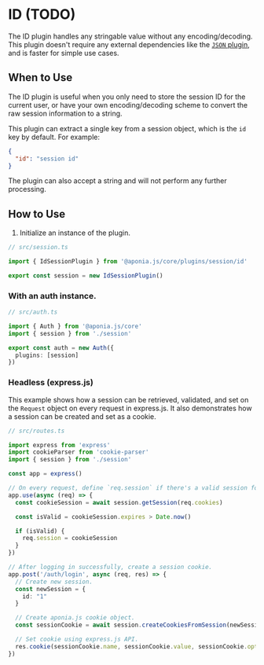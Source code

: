 # ID (TODO)

The ID plugin handles any stringable value without any encoding/decoding.
This plugin doesn't require any external dependencies like the [`JSON` plugin](/plugins/session/json),
and is faster for simple use cases.

## When to Use

The ID plugin is useful when you only need to store the session ID for the current user,
or have your own encoding/decoding scheme to convert the raw session information to a string.

This plugin can extract a single key from a session object, which is the `id` key by default.
For example:

```json
{
  "id": "session id"
}
```

The plugin can also accept a string and will not perform any further processing.

## How to Use

1. Initialize an instance of the plugin.

```ts copy
// src/session.ts

import { IdSessionPlugin } from '@aponia.js/core/plugins/session/id'

export const session = new IdSessionPlugin()
```

### With an auth instance.

```ts copy
// src/auth.ts

import { Auth } from '@aponia.js/core'
import { session } from './session'

export const auth = new Auth({
  plugins: [session]
})
```

### Headless (express.js)

This example shows how a session can be retrieved, validated, and set on the `Request`
object on every request in express.js.
It also demonstrates how a session can be created and set as a cookie.

```ts copy
// src/routes.ts

import express from 'express'
import cookieParser from 'cookie-parser'
import { session } from './session'

const app = express()

// On every request, define `req.session` if there's a valid session found in the cookies.
app.use(async (req) => {
  const cookieSession = await session.getSession(req.cookies)

  const isValid = cookieSession.expires > Date.now()

  if (isValid) {
    req.session = cookieSession
  }
})

// After logging in successfully, create a session cookie.
app.post('/auth/login', async (req, res) => {
  // Create new session.
  const newSession = {
    id: "1"
  }

  // Create aponia.js cookie object.
  const sessionCookie = await session.createCookiesFromSession(newSession)

  // Set cookie using express.js API.
  res.cookie(sessionCookie.name, sessionCookie.value, sessionCookie.options)
})
```

